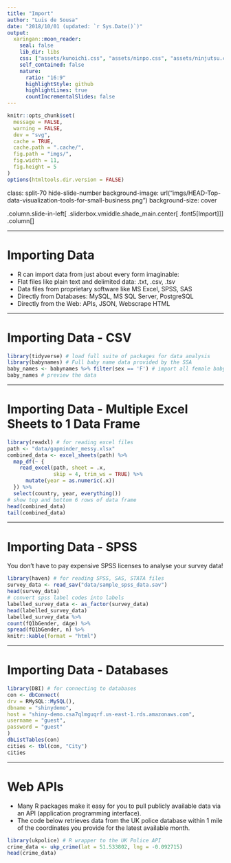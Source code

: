 ```yaml
---
title: "Import"
author: "Luis de Sousa"
date: "2018/10/01 (updated: `r Sys.Date()`)"
output:
  xaringan::moon_reader:
    seal: false
    lib_dir: libs
    css: ["assets/kunoichi.css", "assets/ninpo.css", "assets/ninjutsu.css"]
    self_contained: false
    nature:
      ratio: "16:9"
      highlightStyle: github
      highlightLines: true
      countIncrementalSlides: false
---
```


```r
knitr::opts_chunk$set(
  message = FALSE,
  warning = FALSE,
  dev = "svg",
  cache = TRUE,
  cache.path = ".cache/",
  fig.path = "imgs/",
  fig.width = 11,
  fig.height = 5
)
options(htmltools.dir.version = FALSE)
```

class: split-70 hide-slide-number
background-image: url("imgs/HEAD-Top-data-visualization-tools-for-small-business.png")
background-size: cover

.column.slide-in-left[
.sliderbox.vmiddle.shade_main.center[
.font5[Import]]]
.column[
]

---

# Importing Data

* R can import data from just about every form imaginable:
* Flat files like plain text and delimited data: .txt, .csv, .tsv
* Data files from proprietary software like MS Excel, SPSS, SAS
* Directly from Databases: MySQL, MS SQL Server, PostgreSQL
* Directly from the Web: APIs, JSON, Webscrape HTML

---

# Importing Data - CSV

```r
library(tidyverse) # load full suite of packages for data analysis
library(babynames) # Full baby name data provided by the SSA
baby_names <- babynames %>% filter(sex == 'F') # import all female baby names
baby_names # preview the data
```

---

# Importing Data - Multiple Excel Sheets to 1 Data Frame

```r
library(readxl) # for reading excel files
path <- "data/gapminder_messy.xlsx"
combined_data <- excel_sheets(path) %>% 
  map_df(~ {
    read_excel(path, sheet = .x, 
               skip = 4, trim_ws = TRUE) %>% 
      mutate(year = as.numeric(.x))
  }) %>% 
  select(country, year, everything())
# show top and bottom 6 rows of data frame
head(combined_data)
tail(combined_data)
```

---

# Importing Data - SPSS

You don't have to pay expensive SPSS licenses to analyse your survey data!

```r
library(haven) # for reading SPSS, SAS, STATA files
survey_data <- read_sav("data/sample_spss_data.sav")
head(survey_data)
# convert spss label codes into labels
labelled_survey_data <- as_factor(survey_data)
head(labelled_survey_data)
labelled_survey_data %>% 
count(fQ1bGender, dAge) %>% 
spread(fQ1bGender, n) %>% 
knitr::kable(format = "html")
```

---

# Importing Data - Databases

```r
library(DBI) # for connecting to databases
con <- dbConnect(
drv = RMySQL::MySQL(),
dbname = "shinydemo",
host = "shiny-demo.csa7qlmguqrf.us-east-1.rds.amazonaws.com",
username = "guest",
password = "guest"
)
dbListTables(con)
cities <- tbl(con, "City")
cities
```

---

# Web APIs

* Many R packages make it easy for you to pull publicly available data via an API (application programming interface).
* The code below retrieves data from the UK police database within 1 mile of the coordinates you provide for the latest available month.

```r
library(ukpolice) # R wrapper to the UK Police API
crime_data <- ukp_crime(lat = 51.533802, lng = -0.092715)
head(crime_data)
```